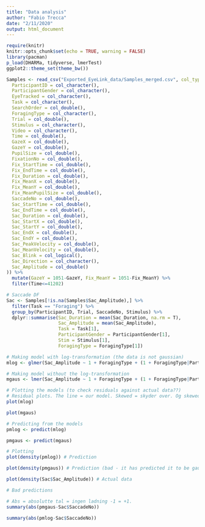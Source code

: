 ```yaml
---
title: "Data analysis"
author: "Fabio Trecca"
date: "2/11/2020"
output: html_document
---
```


```r
require(knitr)
knitr::opts_chunk$set(echo = TRUE, warning = FALSE)
library(pacman)
p_load(DHARMa, tidyverse, lmerTest)
ggplot2::theme_set(theme_bw())
```

```r
Samples <- read_csv("Exported_EyeLink_data/Samples_merged.csv", col_types = cols(
  ParticipantID = col_character(),
  ParticipantGender = col_character(),
  EyeTracked = col_character(),
  Task = col_character(),
  SearchOrder = col_double(),
  ForagingType = col_character(),
  Trial = col_double(),
  Stimulus = col_character(),
  Video = col_character(),
  Time = col_double(),
  GazeX = col_double(),
  GazeY = col_double(),
  PupilSize = col_double(),
  FixationNo = col_double(),
  Fix_StartTime = col_double(),
  Fix_EndTime = col_double(),
  Fix_Duration = col_double(),
  Fix_MeanX = col_double(),
  Fix_MeanY = col_double(),
  Fix_MeanPupilSize = col_double(),
  SaccadeNo = col_double(),
  Sac_StartTime = col_double(),
  Sac_EndTime = col_double(),
  Sac_Duration = col_double(),
  Sac_StartX = col_double(),
  Sac_StartY = col_double(),
  Sac_EndX = col_double(),
  Sac_EndY = col_double(),
  Sac_PeakVelocity = col_double(),
  Sac_MeanVelocity = col_double(),
  Sac_Blink = col_logical(),
  Sac_Direction = col_character(),
  Sac_Amplitude = col_double()
)) %>% 
  mutate(GazeY = 1051-GazeY, Fix_MeanY = 1051-Fix_MeanY) %>% 
  filter(Time<=41202)
```

```r
# Saccade DF
Sac <- Samples[!is.na(Samples$Sac_Amplitude),] %>% 
  filter(Task == "Foraging") %>% 
  group_by(ParticipantID, Trial, SaccadeNo, Stimulus) %>% 
  dplyr::summarise(Sac_Duration = mean(Sac_Duration, na.rm = T),
                   Sac_Amplitude = mean(Sac_Amplitude),
                   Task = Task[1],
                   ParticipantGender = ParticipantGender[1],
                   Stim = Stimulus[1],
                   ForagingType = ForagingType[1])

# Making model with log-transformation (the data is not gaussian)
mlog <- glmer(Sac_Amplitude ~ 1 + ForagingType + (1 + ForagingType|ParticipantID) + (1 + ForagingType|Stim), Sac, family = gaussian(link = log))

# Making model without the log-transformation
mgaus <- lmer(Sac_Amplitude ~ 1 + ForagingType + (1 + ForagingType|ParticipantID) + (1 + ForagingType|Stim), Sac)

# Plotting the models (to check residuals against actual data??)
# Residual plots. The line = our model. Skewed = skyder over. Og skewednessen er ikke ens = heteroscedasticity er violated. Some assumptions are violated.
plot(mlog)

plot(mgaus)

# Predicting from the models
pmlog <- predict(mlog)

pmgaus <- predict(mgaus)

# Plotting
plot(density(pmlog)) # Prediction

plot(density(pmgaus)) # Prediction (bad - it has predicted it to be gaussian)

plot(density(Sac$Sac_Amplitude)) # Actual data

# Bad predictions

# Abs = absolutte tal = ingen ladning -1 = +1.
summary(abs(pmgaus-Sac$SaccadeNo))

summary(abs(pmlog-Sac$SaccadeNo))

```

